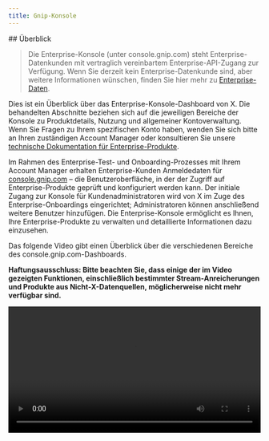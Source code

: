 ```yaml
---
title: Gnip-Konsole
---
```


<div id="overview">
  ## Überblick
</div>

> Die Enterprise-Konsole (unter console.gnip.com) steht Enterprise-Datenkunden mit vertraglich vereinbartem Enterprise-API-Zugang zur Verfügung. Wenn Sie derzeit kein Enterprise-Datenkunde sind, aber weitere Informationen wünschen, finden Sie hier mehr zu [Enterprise-Daten](https://developer.x.com/en/products/x-api/enterprise).

Dies ist ein Überblick über das Enterprise-Konsole-Dashboard von X. Die behandelten Abschnitte beziehen sich auf die jeweiligen Bereiche der Konsole zu Produktdetails, Nutzung und allgemeiner Kontoverwaltung. Wenn Sie Fragen zu Ihrem spezifischen Konto haben, wenden Sie sich bitte an Ihren zuständigen Account Manager oder konsultieren Sie unsere [technische Dokumentation für Enterprise-Produkte](/de/x-api/enterprise-gnip-2.0/enterprise-gnip).

Im Rahmen des Enterprise-Test- und Onboarding-Prozesses mit Ihrem Account Manager erhalten Enterprise-Kunden Anmeldedaten für [console.gnip.com](http://console.gnip.com) – die Benutzeroberfläche, in der der Zugriff auf Enterprise-Produkte geprüft und konfiguriert werden kann. Der initiale Zugang zur Konsole für Kundenadministratoren wird von X im Zuge des Enterprise-Onboardings eingerichtet; Administratoren können anschließend weitere Benutzer hinzufügen. Die Enterprise-Konsole ermöglicht es Ihnen, Ihre Enterprise-Produkte zu verwalten und detaillierte Informationen dazu einzusehen.

Das folgende Video gibt einen Überblick über die verschiedenen Bereiche des console.gnip.com-Dashboards.

**Haftungsausschluss: Bitte beachten Sie, dass einige der im Video gezeigten Funktionen, einschließlich bestimmter Stream-Anreicherungen und Produkte aus Nicht-X-Datenquellen, möglicherweise nicht mehr verfügbar sind.**

<video controls width="100%">
  <source src="https://cdn.cms-twdigitalassets.com/content/dam/developer-twitter/videos/console.mp4" type="video/mp4" />

  Your browser does not support the video tag.
</video>

<div id="products-tab">
  ## Registerkarte „Produkte“
</div>

Nach der Anmeldung bei Ihrem Konto unter [console.gnip.com](http://console.gnip.com) landen Sie auf der Registerkarte „Produkte“ des Dashboards. Diese Seite bietet eine Übersicht über die Enterprise-Produkte, die derzeit in Ihrem Konto verfügbar sind.

Für Produkte mit Streaming-Zustellung wie PowerTrack oder Decahose listet diese Seite den Produktnamen, das Stream-Label, die Anzahl der aktuell aktiven Verbindungen, die Anzahl der derzeit aktiven Regeln (sofern zutreffend) sowie die Rohanzahl der Aktivitäten (zum Beispiel Posts), die in den letzten 24 Stunden zugestellt wurden.

Für Produkte mit REST-Zustellung, wie die Search API, listet diese Seite den Produktnamen, Labels (auch als „Streams“ angezeigt), aktuelle Aktivitäten (zum Beispiel Posts), die über diese Endpunkte zurückgegeben wurden, sowie verschiedene Anforderungszähler pro Endpunkt.

Beachten Sie, dass die [Usage API](/de/x-api/enterprise-gnip-2.0/fundamentals/usage) einen Großteil dieser Daten programmgesteuert bereitstellt.

Detaillierte Informationen pro Stream sind verfügbar, indem Sie auf den Namen oder die Schaltfläche „Einstellungen“ klicken.

<Frame>
  <img src="/images/products-tab.png.twimg.1920.png" />
</Frame>

<div id="overview">
  ### Übersicht
</div>

Wenn Sie im Haupt-Dashboard auf einen der Streams klicken, gelangen Sie zur Übersichtsseite für diesen Stream.

Für Streaming-Delivery-Produkte enthält diese Seite Folgendes:

1. Ein Volumendiagramm mit der Anzahl der Aktivitäten, die Ihnen über jede einzelne Stream-Verbindung zugestellt werden

2. Details (Verbindungs-ID und IP-Adresse) zu derzeit aktiven Verbindungen im Stream

3. Ein Protokoll der jüngsten Verbindungs-, Trennungs- und Regelaktualisierungsereignisse für Ihren Stream

Beachten Sie, dass sich die Skalierung des Diagramms über die Links in der oberen rechten Ecke anpassen lässt. Die Sichtbarkeit einzelner Verbindungen und Trennungen kann umgeschaltet werden, indem Sie in der Legende direkt unter dem Diagramm auf den entsprechenden Eintrag klicken.

<Frame>
  <img src="/images/stream-overview.png.twimg.1920.png" />
</Frame>

<div id="connections">
  ### Verbindungen
</div>

Auf der Seite „Verbindungen“ finden Sie Details zu jüngsten Verbindungsereignissen in Ihrem Stream. Dazu zählen die Start- und Endzeiten jeder Verbindung (in UTC im 24‑Stunden-Format), die Dauer jeder Verbindung, die IP-Adresse des Servers, der die Verbindung hergestellt hat, eine eindeutige Verbindungs-ID zu Referenzzwecken sowie der aktuelle Verbindungsstatus. Der Status entspricht dem jüngsten Ereignis für die angegebene Verbindung – also „Client verbunden“ oder eine Trennung, wobei der Trennungstyp angegeben ist. Weitere Details zur Fehlerdiagnose bei Verbindungen finden Sie im [Leitfaden zu Trennungen](/de/x-api/enterprise-gnip-2.0/powertrack-api#integrating-with-powertrack).

<Frame>
  <img src="/images/connections.png.twimg.1920.png" />
</Frame>

<div id="api-help">
  ### API-Hilfe
</div>

Die Seite „API-Hilfe“ stellt die API-Endpunkt-URLs für Ihren Stream sowie, falls zutreffend, den Rules-API-Endpunkt für den Stream bereit. Außerdem enthält sie Beispielbefehle für curl sowie Anleitungen, wie Sie eine Verbindung zum Stream-Endpunkt herstellen und wie Sie programmgesteuert Regeln über den Rules-API-Endpunkt Ihres Streams hinzufügen, löschen und auflisten.

<Frame>
  <img src="/images/api-help.png.twimg.1920.png" />
</Frame>

<div id="rules">
  ### Regeln
</div>

Die Registerkarte „Regeln“ ist für PowerTrack-Streams verfügbar und bietet eine schnelle Möglichkeit, erste Schritte zu machen, indem Sie Klartextregeln manuell über die Benutzeroberfläche eingeben. Beachten Sie, dass die Oberfläche auf diesem manuellen Weg nur das Hinzufügen von bis zu 1.000 Regeln unterstützt und ausschließlich für erste Tests verwendet werden sollte. Für produktive Umgebungen empfehlen wir, Ihre Regeln programmgesteuert über die [Rules API](/de/x-api/enterprise-gnip-2.0/powertrack-api#api-reference-index) zu verwalten.

<Frame>
  <img src="/images/rules.png.twimg.1920.png" />
</Frame>

<div id="settings">
  ### Einstellungen
</div>

Auf der Registerkarte „Einstellungen“ können Sie das Ausgabeformat der Daten in Ihrem Stream umschalten; mehrere Formatoptionen werden unterstützt. Verwenden Sie zum Wechseln des Formats einfach die Optionsschaltflächen für die verschiedenen Optionen. Die Änderung wird wirksam, sobald die Verbindung zum Stream erneut hergestellt wird. Beachten Sie, dass diese Aktualisierung bei der nächsten Anfrage bzw. Verbindung sofort greift und Ihren Parser im neuen Format möglicherweise fehlschlagen lässt.

**Bitte beachten:** Die empfohlene Einstellung, um die meisten Daten zu erhalten, ist „Daten im Originalformat belassen“. Dadurch werden die Daten im angereicherten nativen Format [hier](/de/x-api/enterprise-gnip-2.0/fundamentals/data-dictionary#post-object) zurückgegeben. Das Aktivitätsstream-Format ist [hier](/de/x-api/enterprise-gnip-2.0/fundamentals/data-dictionary#activity-object) beschrieben.

<Frame>
  <img src="/images/settings-format.png.twimg.1920.png" />
</Frame>

<div id="usage-tab">
  ## Registerkarte „Nutzung“
</div>

Die Registerkarte „Nutzung“ bietet Einblicke in die Nutzung Ihrer Streams über verschiedene Zeiträume. Für programmgesteuerten Zugriff auf Nutzungsinformationen siehe die [Usage API](/de/x-api/enterprise-gnip-2.0/fundamentals/usage).

<div id="monthly">
  ### Monatlich
</div>

Die Seite „Monatliche Nutzung“ zeigt Ihre Stream-Nutzung nach Produkt aufgeschlüsselt. Beispielsweise werden Coverage-Produkte (etwa PowerTrack, Historical PowerTrack und PowerTrack Replay) für eine bestimmte Datenquelle zusammengefasst, um sowohl separate Werte als auch eine kombinierte Gesamtsumme bereitzustellen. Die Angaben umfassen den aktuellen Stand im laufenden Monat, eine geschätzte Monatsendzahl (basierend auf der bisherigen Nutzung in diesem Monat und der verbleibenden Zeit) sowie die Werte der beiden vorherigen Monate.

Wichtig: Diese Zählungen werden pro Produkt und Stream dedupliziert. Wenn Sie denselben Post über mehrere Verbindungen zum gleichen PowerTrack-Stream erhalten haben, wird dieser Post hierfür nur einmal gezählt. Die Zählungen werden alle 24 Stunden um 00:00 UTC aktualisiert.

<div id="daily">
  ### Täglich
</div>

Die Seite „Tägliche Nutzung“ zeigt für jeden Tag des aktuellen Monats täglich deduplizierte Werte, aufgeschlüsselt nach Produkt. Die Werte werden alle 24 Stunden um 00:00 UTC aktualisiert.

<div id="rules">
  ### Regeln
</div>

Regelgrenzen basieren auf Ihrem vertraglich vereinbarten PowerTrack-Regelpaket und gelten für alle Streams eines bestimmten „Typs“. Die Zähler werden jedes Mal aktualisiert, wenn eine neue Regel hinzugefügt oder gelöscht wird.

<div id="account-tab">
  ## Registerkarte „Konto“
</div>

<div id="my-profile">
  ### Mein Profil
</div>

Hier können Sie Details zu Ihrem Benutzerprofil einsehen und Ihr Passwort ändern. Außerdem lassen sich kontospezifische Benachrichtigungen zu Nutzungsschwellen konfigurieren. API-Statushinweise sind auf der Statusseite unter https://api.twitterstat.us verfügbar.

<div id="account-settings">
  ### Kontoeinstellungen
</div>

Sie können Benutzer hinzufügen, entfernen und bearbeiten sowie E-Mail-Benachrichtigungen für einzelne Benutzer und Warnmeldungen zu Nutzungsschwellen konfigurieren.

<Frame>
  <img src="/images/account-settings.png.twimg.1920.png" />
</Frame>

Bitte beachten Sie, dass es drei Benutzertypen gibt – Account Admin, User und Email Only.

- Account Admins dürfen andere Benutzer erstellen, löschen und bearbeiten und können sich mit Basis-Authentifizierung (Benutzername/E-Mail und Passwort) mit den Enterprise-APIs verbinden

- Users können keine anderen Benutzer erstellen oder ändern, können sich jedoch mit Basis-Authentifizierung (Benutzername/E-Mail und Passwort) mit den Enterprise-APIs verbinden

- Email Only-Benutzer haben keinen Zugriff auf das Dashboard, sind nicht berechtigt, sich mit den Enterprise-APIs zu verbinden, und erhalten nur Benachrichtigungen, wenn sie im Bereich Notifications entsprechend konfiguriert sind.

<div id="usage-thresholds">
  ### Nutzungsschwellenwerte
</div>

Konfigurieren Sie Volumengrenzwerte für Ihre Produkte. Für Nutzer, die entsprechende Benachrichtigungen in ihrem Profil eingerichtet haben, werden E-Mail-Benachrichtigungen sowohl beim Warnschwellenwert als auch beim kritischen Schwellenwert für jedes Produkt ausgelöst.

<Frame>
  <img src="/images/usage-thresholds.png.twimg.1920.png" />
</Frame>

Bitte beachten Sie, dass diese Schwellenwerte einmal täglich um 19:30 Uhr (UTC) ausgewertet werden und nicht in Echtzeit erfolgen.